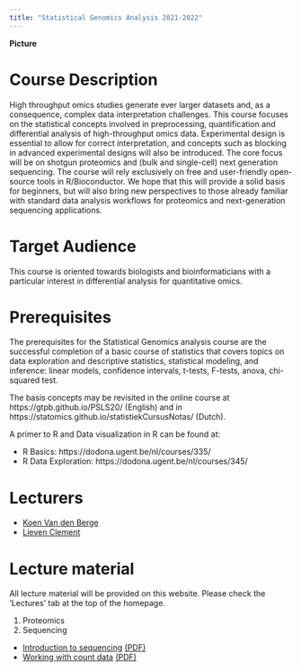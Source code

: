 ```yaml
---
title: "Statistical Genomics Analysis 2021-2022"
---
```



**Picture**

# Course Description

High throughput omics studies generate ever larger datasets and, as a consequence, complex data interpretation challenges. This course focuses on the statistical concepts involved in preprocessing, quantification and differential analysis of high-throughput omics data. Experimental design is essential to allow for correct interpretation, and concepts such as blocking in advanced experimental designs will also be introduced. The core focus will be on shotgun proteomics and (bulk and single-cell) next generation sequencing. The course will rely exclusively on free and user-friendly open-source tools in R/Bioconductor. We hope that this will provide a solid basis for beginners, but will also bring new perspectives to those already familiar with standard data analysis workflows for proteomics and next-generation sequencing applications.

# Target Audience

This course is oriented towards biologists and bioinformaticians with a particular interest in differential analysis for quantitative omics.

# Prerequisites

The prerequisites for the Statistical Genomics analysis course are the successful completion of a basic course of statistics that covers topics on data exploration and descriptive statistics, statistical modeling, and inference: linear models, confidence intervals, t-tests, F-tests, anova, chi-squared test.

The basis concepts may be revisited in the online course at https://gtpb.github.io/PSLS20/ (English) and in https://statomics.github.io/statistiekCursusNotas/ (Dutch).

A primer to R and Data visualization in R can be found at:

 - R Basics: https://dodona.ugent.be/nl/courses/335/
 - R Data Exploration: https://dodona.ugent.be/nl/courses/345/

# Lecturers

 - [Koen Van den Berge](https://koenvandenberge.github.io/)
 - [Lieven Clement](https://statomics.github.io/pages/about.html)
 
# Lecture material

All lecture material will be provided on this website. Please check the 'Lectures' tab at the top of the homepage.


 1. Proteomics
 2. Sequencing
   - [Introduction to sequencing](./sequencing_intro.html) [(PDF)](./sequencing_intro.pdf)
   - [Working with count data](./sequencing_countData.html) [(PDF)](./sequencing_countData.pdf)
